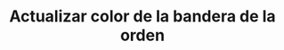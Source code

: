 ---
title: "Actualizar color de la bandera de la orden"
description: "Usa este método para modificar el color de la bandera de un pedido."
openapi: post /orders/{id}/setOrderFlagColor
--- 